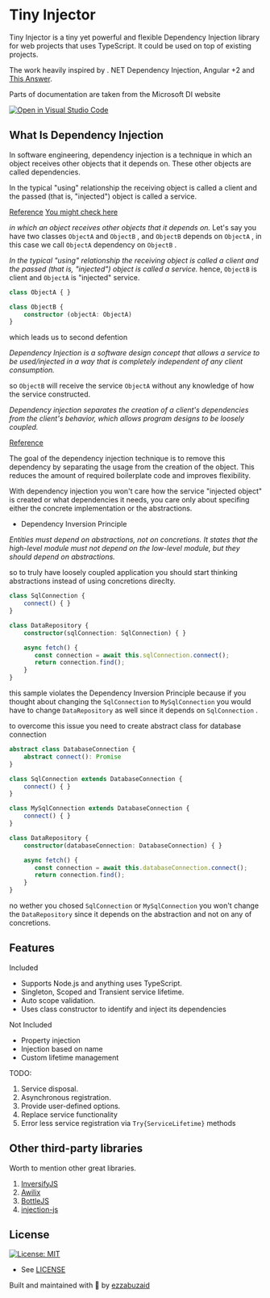 # Tiny Injector

Tiny Injector is a tiny yet powerful and flexible Dependency Injection library for web projects that uses TypeScript.
It could be used on top of existing projects.

The work heavily inspired by . NET Dependency Injection, Angular +2 and [This Answer](https://stackoverflow.com/a/48187842/10415423).

Parts of documentation are taken from the Microsoft DI website

[![Open in Visual Studio Code](https://open.vscode.dev/badges/open-in-vscode.svg)](https://open.vscode.dev/ezzabuzaid/tiny-injector)


## What Is Dependency Injection

In software engineering, dependency injection is a technique in which an object receives other objects that it depends on. These other objects are called dependencies.

In the typical "using" relationship the receiving object is called a client and the passed (that is, "injected") object is called a service.

[Reference](https://en.wikipedia.org/wiki/Dependency_injection)
[You might check here](https://stackoverflow.com/questions/130794/what-is-dependency-injection/140655#140655)

*in which an object receives other objects that it depends on.*
Let's say you have two classes `ObjectA` and `ObjectB` , and `ObjectB` depends on `ObjectA` , in this case we call `ObjectA` dependency on `ObjectB` .

*In the typical "using" relationship the receiving object is called a client and the passed (that is, "injected") object is called a service.*
hence, `ObjectB` is client and `ObjectA` is "injected" service.

```typescript
class ObjectA { }

class ObjectB {
    constructor (objectA: ObjectA)
}
```

which leads us to second defention

*Dependency Injection is a software design concept that allows a service to be used/injected in a way that is completely independent of any client consumption.*

so `ObjectB` will receive the service `ObjectA` without any knowledge of how the service constructed.

*Dependency injection separates the creation of a client's dependencies from the client's behavior, which allows program designs to be loosely coupled.*

[Reference](https://www.codementor.io/@olotintemitope/dependency-injection-explained-in-plain-english-b24hippx7)

The goal of the dependency injection technique is to remove this dependency by separating the usage from the creation of the object. This reduces the amount of required boilerplate code and improves flexibility.

With dependency injection you won't care how the service "injected object" is created or what dependencies it needs, you care only about specifing either the concrete implementation or the abstractions.

* Dependency Inversion Principle

*Entities must depend on abstractions, not on concretions. It states that the high-level module must not depend on the low-level module, but they should depend on abstractions.*

so to truly have loosely coupled application you should start thinking abstractions instead of using concretions direclty.

```typescript
class SqlConnection {
    connect() { }
}

class DataRepository {
    constructor(sqlConnection: SqlConnection) { }

    async fetch() {
       const connection = await this.sqlConnection.connect();
       return connection.find();
    }
}
```

this sample violates the Dependency Inversion Principle because if you thought about changing the `SqlConnection` to `MySqlConnection` you would have to change `DataRepository` as well since it depends on `SqlConnection` .

to overcome this issue you need to create abstract class for database connection

```typescript
abstract class DatabaseConnection {
    abstract connect(): Promise
}

class SqlConnection extends DatabaseConnection {
    connect() { }
}

class MySqlConnection extends DatabaseConnection {
    connect() { }
}

class DataRepository {
    constructor(databaseConnection: DatabaseConnection) { }

    async fetch() {
       const connection = await this.databaseConnection.connect();
       return connection.find();
    }
}
```

no wether you chosed `SqlConnection` or `MySqlConnection` you won't change the `DataRepository` since it depends on the abstraction and not on any of concretions.

## Features

Included

* Supports Node.js and anything uses TypeScript.
* Singleton, Scoped and Transient service lifetime.
* Auto scope validation.
* Uses class constructor to identify and inject its dependencies

Not Included

* Property injection
* Injection based on name
* Custom lifetime management

TODO:

1. Service disposal.
2. Asynchronous registration.
3. Provide user-defined options.
4. Replace service functionality
5. Error less service registration via `Try{ServiceLifetime}` methods

## Other third-party libraries

Worth to mention other great libraries.

1. [InversifyJS](https://www.npmjs.com/package/inversify)
2. [Awilix](https://www.npmjs.com/package/awilix)
3. [BottleJS](https://www.npmjs.com/package/bottlejs)
4. [injection-js](https://www.npmjs.com/package/injection-js)

## License

[![License: MIT](https://img.shields.io/badge/License-MIT-green.svg)](https://opensource.org/licenses/MIT)

* See [LICENSE](/LICENSE)

Built and maintained with 💛 by [ezzabuzaid](https://github.com/ezzabuzaid)

